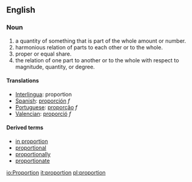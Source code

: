 == English ==
=== Noun ===
{{en-noun-reg}}

# a quantity of something that is part of the whole amount or number.
# harmonious relation of parts to each other or to the whole.
# proper or equal share.
# the relation of one part to another or to the whole with respect to magnitude, quantity, or degree.

==== Translations ====
*[[Interlingua]]: proportion
*[[Spanish]]: [[proporción]] ''f''
*[[Portuguese]]: [[proporção]] ''f''
*[[Valencian]]: [[proporció]] ''f''

==== Derived terms ====
* [[in proportion]]
* [[proportional]]
* [[proportionally]]
* [[proportionate]]

[[io:Proportion]]
[[it:proportion]]
[[pl:proportion]]